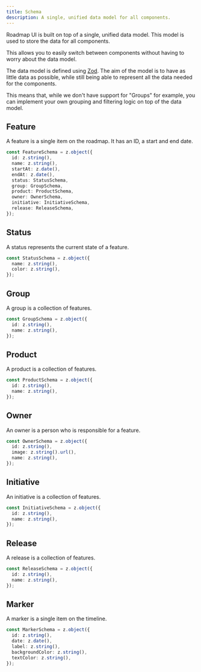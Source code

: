 ```yaml
---
title: Schema
description: A single, unified data model for all components.
---
```


Roadmap UI is built on top of a single, unified data model. This model is used to store the data for all components.

This allows you to easily switch between components without having to worry about the data model.

The data model is defined using [Zod](https://zod.dev/). The aim of the model is to have as little data as possible, while still being able to represent all the data needed for the components.

This means that, while we don't have support for "Groups" for example, you can implement your own grouping and filtering logic on top of the data model.

## Feature

A feature is a single item on the roadmap. It has an ID, a start and end date.

```ts
const FeatureSchema = z.object({
  id: z.string(),
  name: z.string(),
  startAt: z.date(),
  endAt: z.date(),
  status: StatusSchema,
  group: GroupSchema,
  product: ProductSchema,
  owner: OwnerSchema,
  initiative: InitiativeSchema,
  release: ReleaseSchema,
});
```

## Status

A status represents the current state of a feature.

```ts
const StatusSchema = z.object({
  name: z.string(),
  color: z.string(),
});
```

## Group

A group is a collection of features.

```ts
const GroupSchema = z.object({
  id: z.string(),
  name: z.string(),
});
```

## Product

A product is a collection of features.

```ts
const ProductSchema = z.object({
  id: z.string(),
  name: z.string(),
});
```

## Owner

An owner is a person who is responsible for a feature.

```ts
const OwnerSchema = z.object({
  id: z.string(),
  image: z.string().url(),
  name: z.string(),
});
```

## Initiative

An initiative is a collection of features.

```ts
const InitiativeSchema = z.object({
  id: z.string(),
  name: z.string(),
});
```

## Release

A release is a collection of features.

```ts
const ReleaseSchema = z.object({
  id: z.string(),
  name: z.string(),
});
```

## Marker

A marker is a single item on the timeline.

```ts
const MarkerSchema = z.object({
  id: z.string(),
  date: z.date(),
  label: z.string(),
  backgroundColor: z.string(),
  textColor: z.string(),
});
```